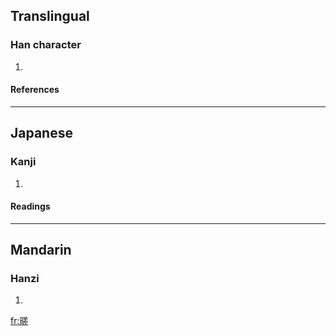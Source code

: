 ==Translingual==
===Han character===
{{Han char|rn=72|rad=日|as=10|sn=14|four=|canj=日廿手一 (ATQM)}}
# {{defn|Han|sort=日10}}
====References====
{{Han ref|kx=0498.340|dkj=14080|dj=0867.120|hdz=21531.010|uh=669B|ud=26267}}

----
==Japanese==
===Kanji===
{{ja-kanji|grade=|rs=日10}}
# {{defn|Japanese}} 
====Readings====
{{ja-readings|on=[[さ]] (sa)|kun=[[あきらか]] (akiraka)}}

----
==Mandarin==
===Hanzi===
{{cmn-hanzi|pin=[[suǒ]] (suo3)|wg=so<sup>3</sup>}}
# {{defn|Mandarin}}

[[fr:暛]]